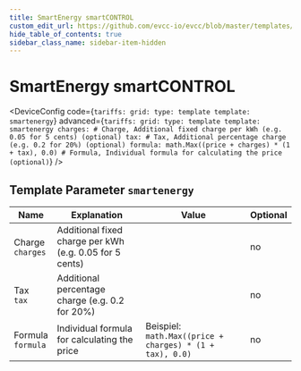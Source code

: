 ```yaml
---
title: SmartEnergy smartCONTROL
custom_edit_url: https://github.com/evcc-io/evcc/blob/master/templates/definition/tariff/smartenergy.yaml
hide_table_of_contents: true
sidebar_class_name: sidebar-item-hidden
---
```



# SmartEnergy smartCONTROL

<div className="device-detail-container">
  <div className="device-detail-content">
    <DeviceFeatures features="Austria" />

<DeviceConfig code={`tariffs:
    grid:
      type: template
      template: smartenergy`} advanced={`tariffs:
    grid:
      type: template
      template: smartenergy
      charges: # Charge, Additional fixed charge per kWh (e.g. 0.05 for 5 cents) (optional)
      tax: # Tax, Additional percentage charge (e.g. 0.2 for 20%) (optional)
      formula: math.Max((price + charges) * (1 + tax), 0.0) # Formula, Individual formula for calculating the price (optional)`} />
  </div>
  <div className="device-detail-icon">
    <evcc-icon
      type="tariff"
      name="smartenergy-smartcontrol"
      size="400px"
      alt="SmartEnergy smartCONTROL"
      className="device-detail-icon-img"
    ></evcc-icon>
  </div>
</div>

## Template Parameter `smartenergy`

| Name | Explanation | Value | Optional |
|-----------|-------------|-------|----------|
| Charge<br/>`charges` | Additional fixed charge per kWh (e.g. 0.05 for 5 cents) |  | no |
| Tax<br/>`tax` | Additional percentage charge (e.g. 0.2 for 20%) |  | no |
| Formula<br/>`formula` | Individual formula for calculating the price | Beispiel: `math.Max((price + charges) * (1 + tax), 0.0)` | no |

